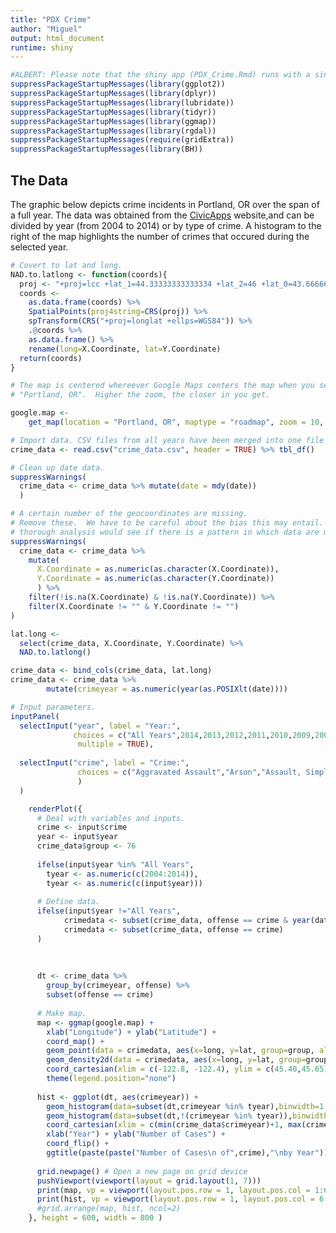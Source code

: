 ```yaml
---
title: "PDX Crime"
author: "Miguel"
output: html_document
runtime: shiny
---
```


```r
#ALBERT: Please note that the shiny app (PDX_Crime.Rmd) runs with a single data set called "crime_data.csv",  which I have uploaded with my HW. (Sorry, organized this data set beforehand to make things smoother,  and it would probably take a while to change things around... :/) 
suppressPackageStartupMessages(library(ggplot2))
suppressPackageStartupMessages(library(dplyr))
suppressPackageStartupMessages(library(lubridate))
suppressPackageStartupMessages(library(tidyr))
suppressPackageStartupMessages(library(ggmap))
suppressPackageStartupMessages(library(rgdal))
suppressPackageStartupMessages(require(gridExtra))
suppressPackageStartupMessages(library(BH))
```


## The Data

The graphic below depicts crime incidents in Portland, OR over the span of a full year. The data was obtained from the [CivicApps](http://www.civicapps.org/datasets) website,and  can be divided by year (from 2004 to 2014) or by type of crime. A histogram to the right of the map highlights the number of crimes that occured during the selected year.

```r
# Covert to lat and long.
NAD.to.latlong <- function(coords){
  proj <- "+proj=lcc +lat_1=44.33333333333334 +lat_2=46 +lat_0=43.66666666666666 +lon_0=-120.5 +x_0=2500000 +y_0=0 +ellps=GRS80 +units=ft +no_defs"
  coords <-
    as.data.frame(coords) %>%
    SpatialPoints(proj4string=CRS(proj)) %>%
    spTransform(CRS("+proj=longlat +ellps=WGS84")) %>%
    .@coords %>%
    as.data.frame() %>%
    rename(long=X.Coordinate, lat=Y.Coordinate)
  return(coords)
}
```

```r
# The map is centered whereever Google Maps centers the map when you search
# "Portland, OR".  Higher the zoom, the closer in you get.

google.map <-
    get_map(location = "Portland, OR", maptype = "roadmap", zoom = 10, color = "color")

```

```r
# Import data. CSV files from all years have been merged into one file using Terminal.
crime_data <- read.csv("crime_data.csv", header = TRUE) %>% tbl_df()

# Clean up date data.
suppressWarnings(
  crime_data <- crime_data %>% mutate(date = mdy(date))
  )

# A certain number of the geocoordinates are missing.
# Remove these.  We have to be careful about the bias this may entail.  A more
# thorough analysis would see if there is a pattern in which data are missing.
suppressWarnings(
  crime_data <- crime_data %>%
    mutate(
      X.Coordinate = as.numeric(as.character(X.Coordinate)),
      Y.Coordinate = as.numeric(as.character(Y.Coordinate))
      ) %>%
    filter(!is.na(X.Coordinate) & !is.na(Y.Coordinate)) %>%
    filter(X.Coordinate != "" & Y.Coordinate != "")
)

lat.long <- 
  select(crime_data, X.Coordinate, Y.Coordinate) %>%
  NAD.to.latlong()

crime_data <- bind_cols(crime_data, lat.long)
crime_data <- crime_data %>%
        mutate(crimeyear = as.numeric(year(as.POSIXlt(date))))
```


```r
# Input parameters.
inputPanel(
  selectInput("year", label = "Year:",
              choices = c("All Years",2014,2013,2012,2011,2010,2009,2008,2007,2006,2005,2004), selected = 2014,
               multiple = TRUE),
  
  selectInput("crime", label = "Crime:",
               choices = c("Aggravated Assault","Arson","Assault, Simple","Burglary","Curfew","Disorderly Conduct","Drugs","DUII","Embezzlement","Forgery","Fraud","Gambling","Homicide","Kidnap","Offenses Against Family","Weapons","Trespass","Vandalism","Rape","Runaway","Robbery","Stolen Property","Larceny","Sex Offenses", "Liquor Laws","Motor Vehicle Theft","Prostitution")
               )
  )

    renderPlot({
      # Deal with variables and inputs.
      crime <- input$crime
      year <- input$year
      crime_data$group <- 76
      
      ifelse(input$year %in% "All Years",
        tyear <- as.numeric(c(2004:2014)),
        tyear <- as.numeric(c(input$year)))
      
      # Define data.
      ifelse(input$year !="All Years",
            crimedata <- subset(crime_data, offense == crime & year(date) %in% input$year),
            crimedata <- subset(crime_data, offense == crime)
      )
      
      
  
      dt <- crime_data %>% 
        group_by(crimeyear, offense) %>%
        subset(offense == crime)
      
      # Make map.  
      map <- ggmap(google.map) +
        xlab("Longitude") + ylab("Latitude") +
        coord_map() + 
        geom_point(data = crimedata, aes(x=long, y=lat, group=group, alpha = 0.05)) + 
        geom_density2d(data = crimedata, aes(x=long, y=lat, group=group), col="red") +
        coord_cartesian(xlim = c(-122.8, -122.4), ylim = c(45.40,45.65)) +
        theme(legend.position="none")
  
      hist <- ggplot(dt, aes(crimeyear)) + 
        geom_histogram(data=subset(dt,crimeyear %in% tyear),binwidth=1,fill="red") + 
        geom_histogram(data=subset(dt,!(crimeyear %in% tyear)),binwidth=1,fill="gray25") +
        coord_cartesian(xlim = c(min(crime_data$crimeyear)+1, max(crime_data$crimeyear)+2)) + 
        xlab("Year") + ylab("Number of Cases") + 
        coord_flip() +
        ggtitle(paste(paste("Number of Cases\n of",crime),"\nby Year"))
    
      grid.newpage() # Open a new page on grid device
      pushViewport(viewport(layout = grid.layout(1, 7)))
      print(map, vp = viewport(layout.pos.row = 1, layout.pos.col = 1:6))
      print(hist, vp = viewport(layout.pos.row = 1, layout.pos.col = 6:7)) 
      #grid.arrange(map, hist, ncol=2)
    }, height = 600, width = 800 )

```

